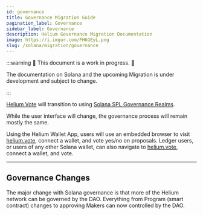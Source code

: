 ```yaml
---
id: governance
title: Governance Migration Guide
pagination_label: Governance
sidebar_label: Governance
description: Helium Governance Migration Documentation
image: https://i.imgur.com/FH6GEyL.png
slug: /solana/migration/governance
---
```



:::warning 🚧 This document is a work in progress. 🚧

The documentation on Solana and the upcoming Migration is under development and subject to change.

:::

[Helium Vote](https://helium.vote) will transition to using
[Solana SPL Governance Realms](https://app.realms.today/).

While the user interface will change, the governance process will remain mostly the same.

Using the Helium Wallet App, users will use an embedded browser to visit
[helium.vote](https://helium.vote), connect a wallet, and vote yes/no on proposals. Ledger users, or
users of any other Solana wallet, can also navigate to [helium.vote](https://helium.vote), connect a
wallet, and vote.

---

## Governance Changes

The major change with Solana governance is that more of the Helium network can be governed by the
DAO. Everything from Program (smart contract) changes to approving Makers can now controlled by the
DAO.
